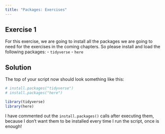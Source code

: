 ```yaml
---
title: "Packages: Exercises"
---
```


## Exercise 1
For this exercise, we are going to install all the packages we are going to need for the exercises in the coming chapters. So please install and load the following packages:
- `tidyverse`
- `here`

::: {.callout-caution collapse="true"}
## Solution
The top of your script now should look something like this:
```r
# install.packages("tidyverse")
# install.packages("here")

library(tidyverse)
library(here)
```

I have commented out the `install.packages()` calls after executing them, because I don't want them to be installed every time I run the script, once is enough!
:::
